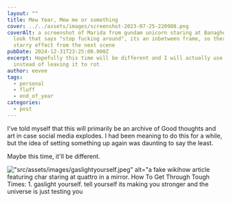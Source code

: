 ```yaml
---
layout: ""
title: Mew Year, Mew me or something
cover: ../../assets/images/screenshot-2023-07-25-220908.png
coverAlt: a screenshot of Marida from gundam unicorn staring at Banagher with a
  look that says "stop fucking around", its an inbetween frame, so there's
  starry effect from the next scene
pubDate: 2024-12-31T23:25:00.000Z
excerpt: Hopefully this time will be different and I will actually use this
  instead of leaving it to rot
author: eevee
tags:
  - personal
  - fluff
  - end_of_year
categories:
  - post
---
```

I've told myself that this will primarily be an archive of Good thoughts and art in case social media explodes. I had been meaning to do this for a while, but the idea of setting something up again was daunting to say the least.

Maybe this time, it'll be different.

!["src/assets/images/gaslightyourself.jpeg" alt="a fake wikihow article featuring char staring at quattro in a mirror. How To Get Through Tough Times: 1. gaslight yourself. tell yourself its making you stronger and the universe is just testing you](../../assets/images/gaslightyourself.jpeg "This remains the best advice to myself")

